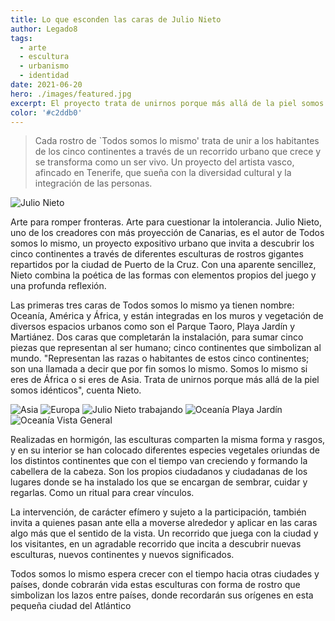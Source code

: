 ```yaml
---
title: Lo que esconden las caras de Julio Nieto
author: Legado8
tags:
  - arte
  - escultura
  - urbanismo
  - identidad
date: 2021-06-20
hero: ./images/featured.jpg
excerpt: El proyecto trata de unirnos porque más allá de la piel somos idénticos
color: '#c2ddb0'
---
```


> Cada rostro de `Todos somos lo mismo' trata de unir a los habitantes de los
> cinco continentes a través de un recorrido urbano que crece y se transforma
> como un ser vivo. Un proyecto del artista vasco, afincado en Tenerife, que
> sueña con la diversidad cultural y la integración de las personas.

![Julio Nieto](images/author.jpg)

Arte para romper fronteras. Arte para cuestionar la intolerancia. Julio Nieto,
uno de los creadores con más proyección de Canarias, es el autor de Todos somos
lo mismo, un proyecto expositivo urbano que invita a descubrir los cinco
continentes a través de diferentes esculturas de rostros gigantes repartidos por
la ciudad de Puerto de la Cruz. Con una aparente sencillez, Nieto combina la
poética de las formas con elementos propios del juego y una profunda reflexión.

Las primeras tres caras de Todos somos lo mismo ya tienen nombre: Oceanía,
América y África, y están integradas en los muros y vegetación de diversos
espacios urbanos como son el Parque Taoro, Playa Jardín y Martiánez. Dos caras
que completarán la instalación, para sumar cinco piezas que representan al ser
humano; cinco continentes que simbolizan al mundo. "Representan las razas o
habitantes de estos cinco continentes; son una llamada a decir que por fin somos
lo mismo. Somos lo mismo si eres de África o si eres de Asia. Trata de unirnos
porque más allá de la piel somos idénticos", cuenta Nieto.

<Gallery>
  <img alt="Asia" src="images/asia-taoro.jpg" />
  <img alt="Europa" src="images/europa.jpg" />
  <img alt="Julio Nieto trabajando" src="images/julio-nieto.jpg" />
  <img alt="Oceanía Playa Jardín" src="images/oceania-playa-jardin.jpg" />
  <img alt="Oceanía Vista General" src="images/oceania.jpg" />
</Gallery>

Realizadas en hormigón, las esculturas comparten la misma forma y rasgos, y en
su interior se han colocado diferentes especies vegetales oriundas de los
distintos continentes que con el tiempo van creciendo y formando la cabellera de
la cabeza. Son los propios ciudadanos y ciudadanas de los lugares donde se ha
instalado los que se encargan de sembrar, cuidar y regarlas. Como un ritual para
crear vínculos.

La intervención, de carácter efímero y sujeto a la participación, también invita
a quienes pasan ante ella a moverse alrededor y aplicar en las caras algo más
que el sentido de la vista. Un recorrido que juega con la ciudad y los
visitantes, en un agradable recorrido que incita a descubrir nuevas esculturas,
nuevos continentes y nuevos significados.

Todos somos lo mismo espera crecer con el tiempo hacia otras ciudades y países,
donde cobrarán vida estas esculturas con forma de rostro que simbolizan los
lazos entre países, donde recordarán sus orígenes en esta pequeña ciudad del
Atlántico
